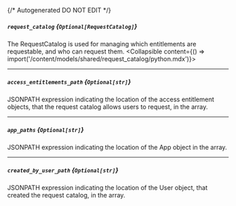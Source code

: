{/* Autogenerated DO NOT EDIT  */}

##### `request_catalog` *{`Optional[RequestCatalog]`}*
The RequestCatalog is used for managing which entitlements are requestable, and who can request them.
<Collapsible content={() => import('/content/models/shared/request_catalog/python.mdx')}>
</Collapsible>

---
##### `access_entitlements_path` *{`Optional[str]`}*
JSONPATH expression indicating the location of the access entitlement objects, that the request catalog allows users to request, in the array.

---
##### `app_paths` *{`Optional[str]`}*
JSONPATH expression indicating the location of the App object in the array.

---
##### `created_by_user_path` *{`Optional[str]`}*
JSONPATH expression indicating the location of the User object, that created the request catalog, in the array.

